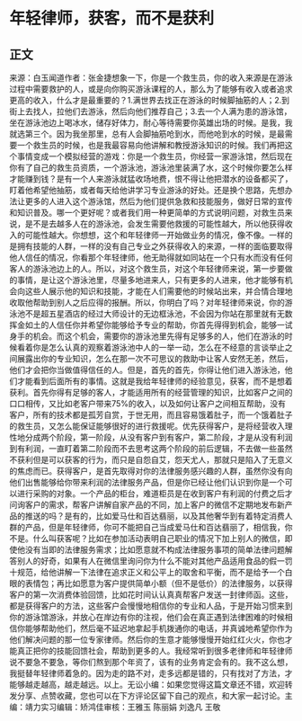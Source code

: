 # 年轻律师，获客，而不是获利 
## 正文
来源：白玉闻道作者：张金捷想象一下，你是一个救生员，你的收入来源是在游泳过程中需要救护的人，或是向你购买游泳课程的人，那么为了能够有收入或者追求更高的收入，什么才是最重要的？1.满世界去找正在游泳的时候脚抽筋的人；2.到街上去找人，拉他们去游泳，然后向他们推荐自己；3.去一个人满为患的游泳馆，坐在游泳池边上喝冰水，储存好体力，耐心等待需要你英雄出场的时候。是我，我就选第三个。因为我坐那里，总有人会脚抽筋呛到水，而他呛到水的时候，是最需要一个救生员的时候，也是我最容易向他讲解和教授游泳知识的时候。我们再把这个事情变成一个模拟经营的游戏：你是一个救生员，你经营一家游泳馆，然后现在你有了自己的救生员资质，一个游泳池，游泳池里装满了水，这个时候你要怎么样才能赚到钱？是有一个人来游泳就猛收场地费，恨不得让他把潜水的设备都买了，盯着他希望他抽筋，或者每天给他讲学习专业游泳的好处。还是换个思路，先想办法让更多的人进入这个游泳馆，然后为他们提供急救和技能服务，做好日常的宣传和知识普及。哪一个更好呢？或者我们用一种更简单的方式说明问题，对救生员来说，是不是去越多人在的游泳池，会发生需要他救援的可能性越大，所以他获得收入的可能性越大。你想想，这个和年轻律师一开始做业务的情况，像不像。一样的是拥有技能的人群，一样的没有自己专业之外获得收入的来源，一样的面临要取得他人信任的情况，你看那个年轻律师，他无助得就如同站在一个只有水而没有任何客人的游泳池边上的人。所以，对这个救生员，对这个年轻律师来说，第一步要做的事情，是让这个游泳池里，尽量多地进来人，只有更多的人进来，他才能够有机会向这些人展示他的知识和技能，才能在人们需要他的时候站出来，并合情合理地收取他帮助到别人之后应得的报酬。所以，你明白了吗？对年轻律师来说，你的游泳池不是超五星酒店的经过大师设计的无边框泳池，不会因为你站在那里就有无数挥金如土的人信任你并希望你能够给予专业的帮助，你首先得得到机会，能够一试身手的机会。而这个机会，需要你的游泳池里先得有足够多的人，他们在游泳的时候看着你是怎么认真的观察着游泳池中人的一举一动，怎么在不经意的言谈举止之间展露出你的专业知识，怎么在那一次不可思议的救助中让客人安然无恙，然后，他们才会把你当做值得信任的人。但是，首先的首先，你得让他们进入游泳池，他们才能看到后面所有的事情。这就是我给年轻律师的经验意见，获客，而不是想着获利。首先你得有足够的客人，才能适用所有的经营管理的知识，比如客户之间的口口相传，又比如老客户带来75%的收入，以及如何让客户之间相互帮助，没有客户，所有的技术都是孤芳自赏，于世无用，而且容易饿着肚子，而一个饿着肚子的救生员，又怎么能保证能够很好的进行救援呢。优先获得客户，是将经营收入理性地分成两个阶段，第一阶段，从没有客户到有客户，第二阶段，才是从没有利润到有利润，一直盯着第二阶段而不去思考这两个阶段的前后逻辑，不去做一些虽然不获利但是可以获客的行为，而只是自怨自艾，怨天尤人，那就只是陷入了无意义的焦虑而已。获得客户，是首先取得对你的法律服务感兴趣的人群，虽然你没有向他们出售能够给你带来利润的法律服务产品，但是你已经让他们认识到你是一个可以进行采购的对象。一个产品的柜台，难道柜员是在收到客户有利润的付费之后才问询客户的需求，帮客户讲解自家产品的不同，加上客户的微信不定期地发布新产品的推送的吗？是有的，比如爱马仕和百达翡丽，以及其他奢华到有着特定消费人群的产品，但是年轻律师，你可不能把自己当成爱马仕和百达翡丽了，相信我，你不是。什么叫获客呢？比如在参加活动表明自己职业的情况下加上别人的微信，即使他没有当即的法律服务需求；比如愿意就不构成法律服务事项的简单法律问题解答别人的好奇，如果有人在微信里询问你为什么不能对其他产品适用食品的假一罚十规范，给他讲解一下法律在追求正义和公平上的取舍和平衡，而不是给予一个白眼的表情包；再比如愿意为客户提供简单小额（但不是低价）的法律服务，以获得客户的第一次消费体验回馈，比如花时间认认真真帮客户发送一封律师函。这些，都是获得客户的方法，这些客户会慢慢地相信你的专业和人品，于是开始习惯来到你的游泳馆游泳，并放心在岸边有你的注视，他们会在真正遇到法律困难的时候相信你能够帮助他们，然后毫不延迟地拿起手机拨通你的电话，并真诚地希望你作为他们解决问题的那一位专家律师。然后你的生意才能够慢慢开始红红火火，你也才能真正把你的技能回馈社会，帮助到更多的人。我经常听到很多老律师和年轻律师说不要急不要急，等你们熬到那个年资了，该有的业务肯定会有的。我不这么想，我挺替年轻律师着急的。因为走的路不对，走多远都是错的，只有找对了方法，才能够越走越高，越走越远。以上。无讼小编：如果您觉得这篇文章还不错，欢迎转发分享、点赞收藏，您也可以在下方评论区留下自己的观点，和大家一起讨论。主编：靖力实习编辑：矫鸿佳审核：王雅玉 陈丽娟 刘逸凡 王敬